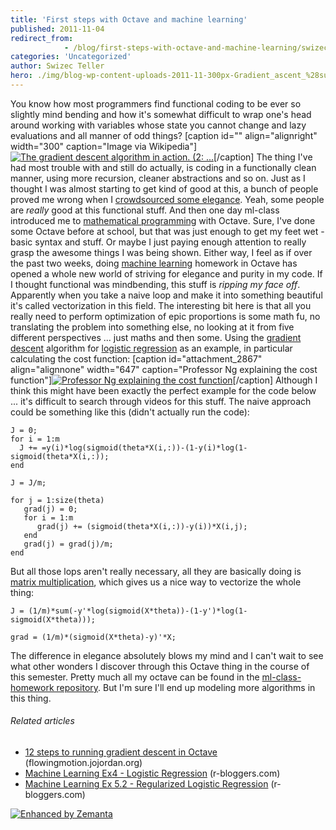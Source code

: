 ```yaml
---
title: 'First steps with Octave and machine learning'
published: 2011-11-04
redirect_from: 
            - /blog/first-steps-with-octave-and-machine-learning/swizec/2865
categories: 'Uncategorized'
author: Swizec Teller
hero: ./img/blog-wp-content-uploads-2011-11-300px-Gradient_ascent_%28surface%29.png
---
```

You know how most programmers find functional coding to be ever so slightly mind bending and how it's somewhat difficult to wrap one's head around working with variables whose state you cannot change and lazy evaluations and all manner of odd things? \[caption id="" align="alignright" width="300" caption="Image via Wikipedia"][![The gradient descent algorithm in action. (2: ...](./img/blog-wp-content-uploads-2011-11-300px-Gradient_ascent_%28surface%29.png "The gradient descent algorithm in action. (2: ...")](http://commons.wikipedia.org/wiki/File:Gradient_ascent_%28surface%29.png)\[/caption] The thing I've had most trouble with and still do actually, is coding in a functionally clean manner, using more recursion, cleaner abstractions and so on. Just as I thought I was almost starting to get kind of good at this, a bunch of people proved me wrong when I [crowdsourced some elegance](http://swizec.com/blog/crowdsourcing-elegance/swizec/2608 "Crowdsourcing elegance"). Yeah, some people are _really_ good at this functional stuff. And then one day ml-class introduced me to [mathematical programming](http://en.wikipedia.org/wiki/Optimization_%28mathematics%29 "Optimization (mathematics)") with Octave. Sure, I've done some Octave before at school, but that was just enough to get my feet wet - basic syntax and stuff. Or maybe I just paying enough attention to really grasp the awesome things I was being shown. Either way, I feel as if over the past two weeks, doing [machine learning](http://en.wikipedia.org/wiki/Machine_learning "Machine learning") homework in Octave has opened a whole new world of striving for elegance and purity in my code. If I thought functional was mindbending, this stuff is _ripping my face off_. Apparently when you take a naive loop and make it into something beautiful it's called vectorization in this field. The interesting bit here is that all you really need to perform optimization of epic proportions is some math fu, no translating the problem into something else, no looking at it from five different perspectives ... just maths and then some. Using the [gradient descent](http://en.wikipedia.org/wiki/Gradient_descent "Gradient descent") algorithm for [logistic regression](http://en.wikipedia.org/wiki/Logistic_regression "Logistic regression") as an example, in particular calculating the cost function: \[caption id="attachment_2867" align="alignnone" width="647" caption="Professor Ng explaining the cost function"][![](http://swizec.com/blog/wp-content/uploads/2011/11/Screen-Shot-2011-11-04-at-12.32.27-PM.png "Professor Ng explaining the cost function")](./img/blog-wp-content-uploads-2011-11-Screen-Shot-2011-11-04-at-12.32.27-PM.png)\[/caption] Although I think this might have been exactly the perfect example for the code below ... it's difficult to search through videos for this stuff. The naive approach could be something like this (didn't actually run the code):

```
J = 0;
for i = 1:m
  J += =y(i)*log(sigmoid(theta*X(i,:))-(1-y(i)*log(1-sigmoid(theta*X(i,:));
end

J = J/m;

for j = 1:size(theta)
   grad(j) = 0;
   for i = 1:m
      grad(j) += (sigmoid(theta*X(i,:))-y(i))*X(i,j);
   end
   grad(j) = grad(j)/m;
end
```

But all those lops aren't really necessary, all they are basically doing is [matrix multiplication](http://en.wikipedia.org/wiki/Matrix_multiplication "Matrix multiplication"), which gives us a nice way to vectorize the whole thing:

```
J = (1/m)*sum(-y'*log(sigmoid(X*theta))-(1-y')*log(1-sigmoid(X*theta)));

grad = (1/m)*(sigmoid(X*theta)-y)'*X;
```

The difference in elegance absolutely blows my mind and I can't wait to see what other wonders I discover through this Octave thing in the course of this semester. Pretty much all my octave can be found in the [ml-class-homework repository](https://github.com/Swizec/ml-class-homework). But I'm sure I'll end up modeling more algorithms in this thing.

###### Related articles

- [12 steps to running gradient descent in Octave](http://flowingmotion.jojordan.org/2011/10/16/12-steps-to-running-gradient-descent-in-octave/) (flowingmotion.jojordan.org)
- [Machine Learning Ex4 - Logistic Regression](http://www.r-bloggers.com/machine-learning-ex4-%e2%80%93-logistic-regression/) (r-bloggers.com)
- [Machine Learning Ex 5.2 - Regularized Logistic Regression](http://www.r-bloggers.com/machine-learning-ex-5-2-%e2%80%93-regularized-logistic-regression/) (r-bloggers.com)

[![Enhanced by Zemanta](http://img.zemanta.com/zemified_e.png?x-id=821e177f-151f-4e6b-9a26-30e7b37cf580)](http://www.zemanta.com/ "Enhanced by Zemanta")